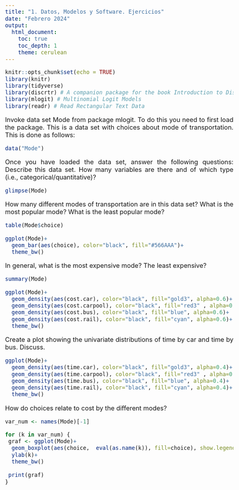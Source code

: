 ---
title: "1. Datos, Modelos y Software. Ejercicios"
date: "Febrero 2024"
output: 
  html_document:
    toc: true
    toc_depth: 1
    theme: cerulean
---


<style>
body {
text-align: justify}
</style>

<style type="text/css">
body{/*Normal*/
     font-size: 20px;
}
</style>



```{r setup, include=FALSE}
knitr::opts_chunk$set(echo = TRUE)
library(knitr)
library(tidyverse)
library(discrtr) # A companion package for the book Introduction to Discrete Choice Analysis with `R`
library(mlogit) # Multinomial Logit Models
library(readr) # Read Rectangular Text Data
```



Invoke data set Mode from package mlogit. To do this you need to first load the package. This is a data set with choices about mode of transportation. This is done as follows:

```{r}
data("Mode")
```

Once you have loaded the data set, answer the following questions:
Describe this data set. How many variables are there and of which type (i.e., categorical/quantitative)?

```{r}
glimpse(Mode)
```




How many different modes of transportation are in this data set? What is the most popular mode? What is the least popular mode?

```{r}
table(Mode$choice)
```

```{r}
ggplot(Mode)+
  geom_bar(aes(choice), color="black", fill="#566AAA")+
  theme_bw()
```



In general, what is the most expensive mode? The least expensive?

```{r}
summary(Mode)
```
```{r}
ggplot(Mode)+
  geom_density(aes(cost.car), color="black", fill="gold3", alpha=0.6)+
  geom_density(aes(cost.carpool), color="black", fill="red3" , alpha=0.6)+
  geom_density(aes(cost.bus), color="black", fill="blue", alpha=0.6)+
  geom_density(aes(cost.rail), color="black", fill="cyan", alpha=0.6)+
  theme_bw()
```




Create a plot showing the univariate distributions of time by car and time by bus. Discuss.




```{r}
ggplot(Mode)+
  geom_density(aes(time.car), color="black", fill="gold3", alpha=0.4)+
  geom_density(aes(time.carpool), color="black", fill="red3" , alpha=0.4)+
  geom_density(aes(time.bus), color="black", fill="blue", alpha=0.4)+
  geom_density(aes(time.rail), color="black", fill="cyan", alpha=0.4)+
  theme_bw()
```



How do choices relate to cost by the different modes?

```{r}
var_num <- names(Mode)[-1]

for (k in var_num) {
 graf <- ggplot(Mode)+
  geom_boxplot(aes(choice,  eval(as.name(k)), fill=choice), show.legend = FALSE)+
  ylab(k)+ 
  theme_bw() 
 
 print(graf)
}


```



